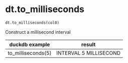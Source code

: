 # dt.to_milliseconds { #duckops.dt.to_milliseconds }

`dt.to_milliseconds(col0)`

Construct a millisecond interval

| duckdb example | result |
| -------------- | ------ |
| to_milliseconds(5) | INTERVAL 5 MILLISECOND |
